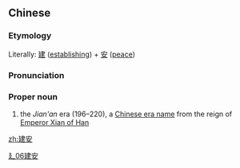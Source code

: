 ==Chinese==
{{zh-forms}}

===Etymology===
Literally: [[建]] ([[establishing]]) + [[安]] ([[peace]])

===Pronunciation===
{{zh-pron
|m=Jiàn'ān
|mn=Kiàn-an
|cat=pn
}}

===Proper noun===
{{zh-proper noun}}

# the ''Jian'an'' era (196–220), a [[w:Chinese era name|Chinese era name]] from the reign of [[w:Emperor Xian of Han|Emperor Xian of Han]]

[[Category:zh:Chinese era names|廴06建安]]

[[zh:建安]]